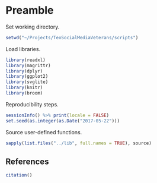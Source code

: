 # Preamble

Set working directory.

```r
setwd("~/Projects/TeoSocialMediaVeterans/scripts")
```

Load libraries.

```r
library(readxl)
library(magrittr)
library(dplyr)
library(ggplot2)
library(svglite)
library(knitr)
library(broom)
```

Reproducibility steps.

```r
sessionInfo() %>% print(locale = FALSE)
set.seed(as.integer(as.Date("2017-05-22")))
```

Source user-defined functions.

```r
sapply(list.files("../lib", full.names = TRUE), source)
```


## References

```r
citation()
```
